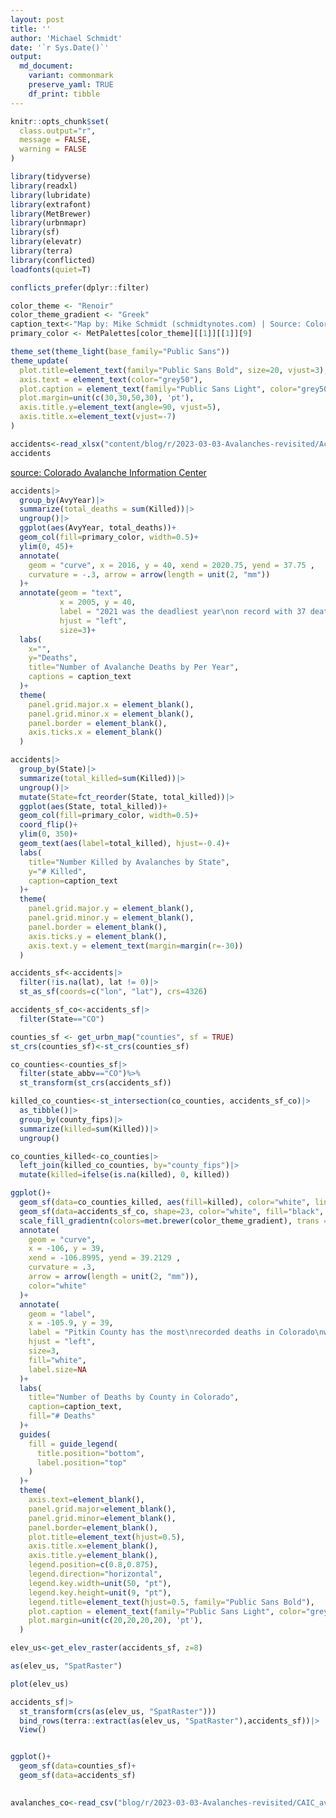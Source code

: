 ```yaml
---
layout: post 
title: ''
author: 'Michael Schmidt'
date: '`r Sys.Date()`'
output:
  md_document:
    variant: commonmark
    preserve_yaml: TRUE
    df_print: tibble
---
```


```r
knitr::opts_chunk$set(
  class.output="r",
  message = FALSE,
  warning = FALSE
)
```

```r
library(tidyverse)
library(readxl)
library(lubridate)
library(extrafont)
library(MetBrewer)
library(urbnmapr)
library(sf)
library(elevatr)
library(terra)
library(conflicted)
loadfonts(quiet=T)

conflicts_prefer(dplyr::filter)

color_theme <- "Renoir"
color_theme_gradient <- "Greek"
caption_text<-"Map by: Mike Schmidt (schmidtynotes.com) | Source: Colorado Avalanche Information Center"
primary_color <- MetPalettes[color_theme][[1]][[1]][9]

theme_set(theme_light(base_family="Public Sans"))
theme_update(
  plot.title=element_text(family="Public Sans Bold", size=20, vjust=3),
  axis.text = element_text(color="grey50"),
  plot.caption = element_text(family="Public Sans Light", color="grey50", vjust=-25),
  plot.margin=unit(c(30,30,50,30), 'pt'),
  axis.title.y=element_text(angle=90, vjust=5),
  axis.title.x=element_text(vjust=-7)
)

```

```r
accidents<-read_xlsx("content/blog/r/2023-03-03-Avalanches-revisited/Accidents_2022_PUBLIC.xlsx")
accidents
```

[source: Colorado Avalanche Information Center](https://avalanche.state.co.us/accidents/statistics-and-reporting)
```r
accidents|>
  group_by(AvyYear)|>
  summarize(total_deaths = sum(Killed))|>
  ungroup()|>
  ggplot(aes(AvyYear, total_deaths))+
  geom_col(fill=primary_color, width=0.5)+
  ylim(0, 45)+
  annotate(
    geom = "curve", x = 2016, y = 40, xend = 2020.75, yend = 37.75 , 
    curvature = -.3, arrow = arrow(length = unit(2, "mm"))
  )+
  annotate(geom = "text", 
           x = 2005, y = 40, 
           label = "2021 was the deadliest year\non record with 37 deaths in\nthe United States.", 
           hjust = "left",
           size=3)+
  labs(
    x="",
    y="Deaths",
    title="Number of Avalanche Deaths by Per Year",
    captions = caption_text
  )+
  theme(
    panel.grid.major.x = element_blank(),
    panel.grid.minor.x = element_blank(),
    panel.border = element_blank(),
    axis.ticks.x = element_blank()
  )
```

```r
accidents|>
  group_by(State)|>
  summarize(total_killed=sum(Killed))|>
  ungroup()|>
  mutate(State=fct_reorder(State, total_killed))|>
  ggplot(aes(State, total_killed))+
  geom_col(fill=primary_color, width=0.5)+
  coord_flip()+
  ylim(0, 350)+
  geom_text(aes(label=total_killed), hjust=-0.4)+
  labs(
    title="Number Killed by Avalanches by State",
    y="# Killed",
    caption=caption_text
  )+
  theme(
    panel.grid.major.y = element_blank(),
    panel.grid.minor.y = element_blank(),
    panel.border = element_blank(),
    axis.ticks.y = element_blank(),
    axis.text.y = element_text(margin=margin(r=-30))
  )
```

```r
accidents_sf<-accidents|>
  filter(!is.na(lat), lat != 0)|>
  st_as_sf(coords=c("lon", "lat"), crs=4326)

accidents_sf_co<-accidents_sf|>
  filter(State=="CO")

counties_sf <- get_urbn_map("counties", sf = TRUE)
st_crs(counties_sf)<-st_crs(counties_sf)

co_counties<-counties_sf|>
  filter(state_abbv=="CO")%>%
  st_transform(st_crs(accidents_sf))

killed_co_counties<-st_intersection(co_counties, accidents_sf_co)|>
  as_tibble()|>
  group_by(county_fips)|>
  summarize(killed=sum(Killed))|>
  ungroup()

co_counties_killed<-co_counties|>
  left_join(killed_co_counties, by="county_fips")|>
  mutate(killed=ifelse(is.na(killed), 0, killed))

ggplot()+
  geom_sf(data=co_counties_killed, aes(fill=killed), color="white", linewidth=1)+
  geom_sf(data=accidents_sf_co, shape=23, color="white", fill="black", size=3)+
  scale_fill_gradientn(colors=met.brewer(color_theme_gradient), trans = 'reverse')+
  annotate(
    geom = "curve", 
    x = -106, y = 39, 
    xend = -106.8995, yend = 39.2129 , 
    curvature = .3, 
    arrow = arrow(length = unit(2, "mm")),
    color="white"
  )+
  annotate(
    geom = "label", 
    x = -105.9, y = 39, 
    label = "Pitkin County has the most\nrecorded deaths in Colorado\nwith 18", 
    hjust = "left",
    size=3,
    fill="white",
    label.size=NA
  )+
  labs(
    title="Number of Deaths by County in Colorado",
    caption=caption_text,
    fill="# Deaths"
  )+
  guides(
    fill = guide_legend(
      title.position="bottom",
      label.position="top"
    )
  )+
  theme(
    axis.text=element_blank(),
    panel.grid.major=element_blank(),
    panel.grid.minor=element_blank(),
    panel.border=element_blank(),
    plot.title=element_text(hjust=0.5),
    axis.title.x=element_blank(),
    axis.title.y=element_blank(),
    legend.position=c(0.8,0.875),
    legend.direction="horizontal",
    legend.key.width=unit(50, "pt"),
    legend.key.height=unit(9, "pt"),
    legend.title=element_text(hjust=0.5, family="Public Sans Bold"),
    plot.caption = element_text(family="Public Sans Light", color="grey50", vjust=-15),
    plot.margin=unit(c(20,20,20,20), 'pt'),
  )
```

```r
elev_us<-get_elev_raster(accidents_sf, z=8)

as(elev_us, "SpatRaster")

plot(elev_us)

accidents_sf|>
  st_transform(crs(as(elev_us, "SpatRaster")))
  bind_rows(terra::extract(as(elev_us, "SpatRaster"),accidents_sf))|>
  View()


ggplot()+
  geom_sf(data=counties_sf)+
  geom_sf(data=accidents_sf)
  
```

```r
avalanches_co<-read_csv("blog/r/2023-03-03-Avalanches-revisited/CAIC_avalanches_1950-01-01_2023-03-05.csv")
```

